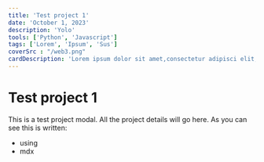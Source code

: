 ```yaml
---
title: 'Test project 1'
date: 'October 1, 2023'
description: 'Yolo'
tools: ['Python', 'Javascript']
tags: ['Lorem', 'Ipsum', 'Sus']
coverSrc : "/web3.png"
cardDescription: 'Lorem ipsum dolor sit amet,consectetur adipisci elit, sed do eiusmod tempor incidunt ut labore et dolore magna aliqua. Ut enim ad minim veniam, quis nostrum exercitationem ullamco laboriosam, nisi ut aliquid ex ea commodi consequatur. Duis aute irure reprehenderit in voluptate velit esse cillum dolore eu fugiat nulla pariatur. Excepteur sint obcaecat cupiditat non proident, sunt in culpa qui officia deserunt mollit anim id est laborum.'
---
```



# Test project 1

This is a test project modal.
All the project details will go here.
As you can see this is written:
- using
- mdx

